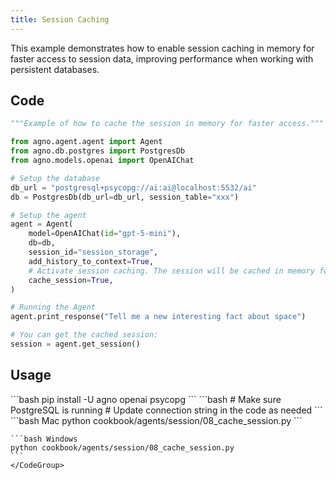 ```yaml
---
title: Session Caching
---
```


This example demonstrates how to enable session caching in memory for faster access to session data, improving performance when working with persistent databases.

## Code

```python cookbook/agents/session/08_cache_session.py
"""Example of how to cache the session in memory for faster access."""

from agno.agent.agent import Agent
from agno.db.postgres import PostgresDb
from agno.models.openai import OpenAIChat

# Setup the database
db_url = "postgresql+psycopg://ai:ai@localhost:5532/ai"
db = PostgresDb(db_url=db_url, session_table="xxx")

# Setup the agent
agent = Agent(
    model=OpenAIChat(id="gpt-5-mini"),
    db=db,
    session_id="session_storage",
    add_history_to_context=True,
    # Activate session caching. The session will be cached in memory for faster access.
    cache_session=True,
)

# Running the Agent
agent.print_response("Tell me a new interesting fact about space")

# You can get the cached session:
session = agent.get_session()
```

## Usage

<Steps>
  <Snippet file="create-venv-step.mdx" />

  <Step title="Install libraries">
    ```bash
    pip install -U agno openai psycopg
    ```
  </Step>

  <Step title="Setup PostgreSQL">
    ```bash
    # Make sure PostgreSQL is running
    # Update connection string in the code as needed
    ```
  </Step>

  <Step title="Run Agent">
    <CodeGroup>
    ```bash Mac
    python cookbook/agents/session/08_cache_session.py
    ```
    
    ```bash Windows
    python cookbook/agents/session/08_cache_session.py
    ```
    </CodeGroup>
  </Step>
</Steps>
